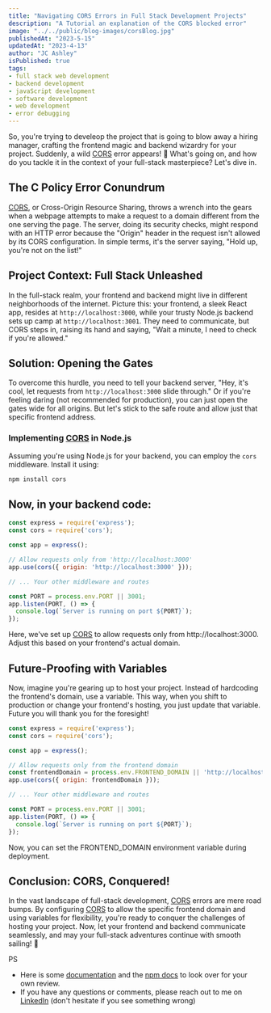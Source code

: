 ```yaml
---
title: "Navigating CORS Errors in Full Stack Development Projects"
description: "A Tutorial an explanation of the CORS blocked error"
image: "../../public/blog-images/corsBlog.jpg"
publishedAt: "2023-5-15"
updatedAt: "2023-4-13"
author: "JC Ashley"
isPublished: true
tags: 
- full stack web development
- backend development
- javaScript development
- software development
- web development
- error debugging
---
```



So, you're trying to develeop the project that is going to blow away a hiring manager, crafting the frontend magic and backend wizardry for your project. Suddenly, a wild [CORS](https://www.npmjs.com/package/cors) error appears! 🚧 What's going on, and how do you tackle it in the context of your full-stack masterpiece? Let's dive in.

## The C Policy Error Conundrum

[CORS](https://www.npmjs.com/package/cors), or Cross-Origin Resource Sharing, throws a wrench into the gears when a webpage attempts to make a request to a domain different from the one serving the page. The server, doing its security checks, might respond with an HTTP error because the "Origin" header in the request isn't allowed by its CORS configuration. In simple terms, it's the server saying, "Hold up, you're not on the list!"

## Project Context: Full Stack Unleashed

In the full-stack realm, your frontend and backend might live in different neighborhoods of the internet. Picture this: your frontend, a sleek React app, resides at `http://localhost:3000`, while your trusty Node.js backend sets up camp at `http://localhost:3001`. They need to communicate, but CORS steps in, raising its hand and saying, "Wait a minute, I need to check if you're allowed."

## Solution: Opening the Gates

To overcome this hurdle, you need to tell your backend server, "Hey, it's cool, let requests from `http://localhost:3000` slide through." Or if you're feeling daring (not recommended for production), you can just open the gates wide for all origins. But let's stick to the safe route and allow just that specific frontend address.

### Implementing [CORS](https://www.npmjs.com/package/cors) in Node.js

Assuming you're using Node.js for your backend, you can employ the `cors` middleware. Install it using:

```bash
npm install cors
```

## Now, in your backend code:

```javaScript
const express = require('express');
const cors = require('cors');

const app = express();

// Allow requests only from 'http://localhost:3000'
app.use(cors({ origin: 'http://localhost:3000' }));

// ... Your other middleware and routes

const PORT = process.env.PORT || 3001;
app.listen(PORT, () => {
  console.log(`Server is running on port ${PORT}`);
});
```

Here, we've set up [CORS](https://www.npmjs.com/package/cors) to allow requests only from http://localhost:3000. Adjust this based on your frontend's actual domain.

## Future-Proofing with Variables
Now, imagine you're gearing up to host your project. Instead of hardcoding the frontend's domain, use a variable. This way, when you shift to production or change your frontend's hosting, you just update that variable. Future you will thank you for the foresight!

```javascript
const express = require('express');
const cors = require('cors');

const app = express();

// Allow requests only from the frontend domain
const frontendDomain = process.env.FRONTEND_DOMAIN || 'http://localhost:3000';
app.use(cors({ origin: frontendDomain }));

// ... Your other middleware and routes

const PORT = process.env.PORT || 3001;
app.listen(PORT, () => {
  console.log(`Server is running on port ${PORT}`);
});
```

Now, you can set the FRONTEND_DOMAIN environment variable during deployment.

## Conclusion: CORS, Conquered!
In the vast landscape of full-stack development, [CORS](https://www.npmjs.com/package/cors) errors are mere road bumps. By configuring [CORS](https://www.npmjs.com/package/cors) to allow the specific frontend domain and using variables for flexibility, you're ready to conquer the challenges of hosting your project. Now, let your frontend and backend communicate seamlessly, and may your full-stack adventures continue with smooth sailing! 🚀

 PS 
- Here is some [documentation](https://developer.mozilla.org/en-US/docs/Web/HTTP/CORS) and the [npm docs](https://www.npmjs.com/package/cors) to look over for your own review.  
- If you have any questions or comments, please reach out to me on [LinkedIn](https://www.linkedin.com/in/jeremy-ashley-webdev/) (don't hesitate if you see something wrong)